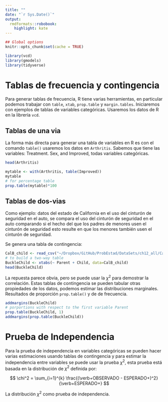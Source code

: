 ```yaml
---
title: ""
date: "`r Sys.Date()`"
output:
  rmdformats::robobook:
    highlight: kate
---
```


```r
## Global options
knitr::opts_chunk$set(cache = TRUE)
```

```r
library(vcd)
library(gmodels)
library(tidyverse)
```
# Tablas de frecuencia y contingencia

Para generar tablas de frecuencia, R tiene varias herramientas, en particular podemos trabajar con `table`, `xtab`, `prop.table` y `margin.tables`. Iniciaremos con ejemplos de tablas de variables categóricas.  Usaremos los datos de R en la librería `vcd`.

## Tablas de una via  
La forma más directa para generar una tabla de variables en R es con el comando `table()` usaremos los datos en `Arthritis`. Sabemos que tiene las variables: Treatment. Sex, and Improved, todas variables categóricas.

```r
head(Arthritis)

mytable <- with(Arthritis, table(Improved))
mytable
# for percentage table
prop.table(mytable)*100

```

## Tablas de dos-vias  

Como ejemplo: datos del estado de California en el uso del cinturón de seguridad en el auto, se compara el uso del cinturón de seguridad en el auto comparando si el hecho del que los padres de menores usen el cinturón de seguridad esto resulte en que los menores también usen el cinturón de seguridad.  

Se genera una tabla de contingencia:  
```r
CalB_child <- read_csv("~/Dropbox/GitHub/ProbEstad/DataSets/ch12_all/CaliforniaBuckleChild.csv", show_col_types = FALSE)
# to build a two-way table
BuckleChild <- xtabs(~ Parent + Child, data=CalB_child)
head(BuckleChild)
```

La repuesta parece obvia, pero se puede usar la $\chi^2$ para demostrar la correlación. Estas tablas de contingencia se pueden tabular otras propiedades de los datos, podemos estimar las distribuciones marginales.  Resultados de proporción `prop.table()` y de   de frecuencia.  

```r
addmargins(BuckleChild)
# porportions with respect to the first variable Parent
prop.table(BuckleChild, 1)
addmargins(prop.table(BuckleChild))
```

# Prueba de Independencia

Para la prueba de independencia en variables categóricas se pueden hacer varias estimaciones usando tablas de contingencia y para estimar la independencia entre variables se puede usar la prueba $\chi^2$, esta prueba está basada en la distribución de $\chi^2$ definida por:  

$$
\chi^2 = \sum_{i=1}^{k} \frac{(\verb+OBSERVADO - ESPERADO+)^2}{\verb+ESPERADO+}
$$

La distribución $\chi^2$ como prueba de independencia.  






